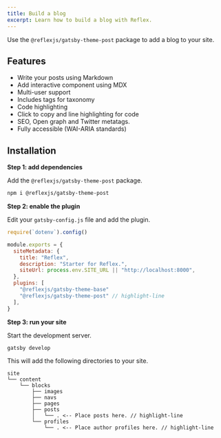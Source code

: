 ```yaml
---
title: Build a blog
excerpt: Learn how to build a blog with Reflex.
---
```


Use the `@reflexjs/gatsby-theme-post` package to add a blog to your site.

## Features

- Write your posts using Markdown
- Add interactive component using MDX
- Multi-user support
- Includes tags for taxonomy
- Code highlighting
- Click to copy and line highlighting for code
- SEO, Open graph and Twitter metatags.
- Fully accessible (WAI-ARIA standards)

## Installation

**Step 1: add dependencies**

Add the `@reflexjs/gatsby-theme-post` package.

```sh
npm i @reflexjs/gatsby-theme-post
```

**Step 2: enable the plugin**

Edit your `gatsby-config.js` file and add the plugin.

```js title=gatsby-config.js
require(`dotenv`).config()

module.exports = {
  siteMetadata: {
    title: "Reflex",
    description: "Starter for Reflex.",
    siteUrl: process.env.SITE_URL || "http://localhost:8000",
  },
  plugins: [
    "@reflexjs/gatsby-theme-base"
    "@reflexjs/gatsby-theme-post" // highlight-line
  ],
}
```

**Step 3: run your site**

Start the development server.

```sh
gatsby develop
```

This will add the following directories to your site.

```
site
└── content
    └── blocks
        ├── images
        ├── navs
        ├── pages
        ├── posts
        │   └── . <-- Place posts here. // highlight-line
        └── profiles
            └── . <-- Place author profiles here. // highlight-line
```
